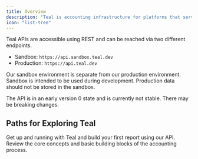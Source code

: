 ```yaml
---
title: Overview
description: "Teal is accounting infrastructure for platforms that serve small businesses."
icon: "list-tree"
---
```


Teal APIs are accessible using REST and can be reached via two different endpoints.

- Sandbox: `https://api.sandbox.teal.dev`
- Production: `https://api.teal.dev`

Our sandbox environment is separate from our production environment. Sandbox is intended to be used during development. Production data should not be stored in the sandbox.

<Warning>
  The API is in an early version 0 state and is currently not stable. There may
  be breaking changes.
</Warning>

## Paths for Exploring Teal

<CardGroup cols={2}>
  <Card title="Build your first report" icon="bolt" href="/quickstart">
    Get up and running with Teal and build your first report using our API.
  </Card>
  <Card
    title="Learn accounting fundamentals"
    icon="calculator-simple"
    href="/accounting/introduction"
  >
    Review the core concepts and basic building blocks of the accounting
    process.
  </Card>
</CardGroup>
